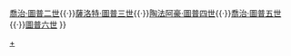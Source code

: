 {{noteTA
|1=zh-hans:汤加国王;zh-hant:湯加國王;zh-tw:東加國王;zh-hk:湯加國王;zh-mo:湯加國王;
|2=zh-hans:汤加;zh-hant:湯加;zh-tw:東加;zh-hk:湯加;zh-mo:湯加;
}}
{{Navbox
|name = 湯加國王 
|title = [[湯加國王]]
|image = [[File:Flag of Tonga.svg|60px|]]
|titlestyle = background:#b0c4de<!--LightSteelBlue-->;
|list1 = [[喬治·圖普一世]]{{·}}[[喬治·圖普二世]]{{·}}[[薩洛特·圖普三世]]{{·}}[[陶法阿豪·圖普四世]]{{·}}[[喬治·圖普五世]]{{·}}[[圖普六世]] 
}}
<noinclude>
[[Category:汤加君主|+]]
</noinclude>